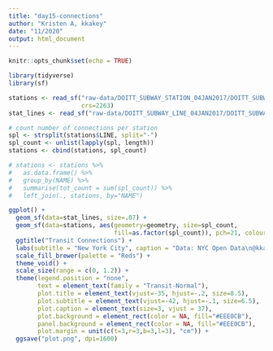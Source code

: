 ```yaml
---
title: "day15-connections"
author: "Kristen A, kkakey"
date: "11/2020"
output: html_document
---
```


```r
knitr::opts_chunk$set(echo = TRUE)
```

```r
library(tidyverse)
library(sf)
```

```r
stations <- read_sf("raw-data/DOITT_SUBWAY_STATION_04JAN2017/DOITT_SUBWAY_STATION_04JAN2017.shp",
                    crs=2263)
stat_lines <- read_sf("raw-data/DOITT_SUBWAY_LINE_04JAN2017/DOITT_SUBWAY_LINE_04JAN2017.shp", crs=2263)
```

```r
# count number of connections per station
spl <- strsplit(stations$LINE, split="-")
spl_count <- unlist(lapply(spl, length))
stations <- cbind(stations, spl_count)

# stations <- stations %>%
#   as.data.frame() %>%
#   group_by(NAME) %>%
#   summarise(tot_count = sum(spl_count)) %>%
#   left_join(., stations, by="NAME")
```

```r
ggplot() +
  geom_sf(data=stat_lines, size=.07) +
  geom_sf(data=stations, aes(geometry=geometry, size=spl_count, 
                             fill=as.factor(spl_count)), pch=21, colour="grey40") +
  ggtitle("Transit Connections") +
  labs(subtitle = "New York City", caption = "Data: NYC Open Data\n@kkakey") +
  scale_fill_brewer(palette = "Reds") +
  theme_void() +
  scale_size(range = c(0, 1.2)) +
  theme(legend.position = "none",
        text = element_text(family = "Transit-Normal"),
        plot.title = element_text(vjust=-35, hjust=-.2, size=8.5),
        plot.subtitle = element_text(vjust=-42, hjust=-.1, size=6.5),
        plot.caption = element_text(size=3, vjust = 37),
        plot.background = element_rect(color = NA, fill="#EEE0CB"),
        panel.background = element_rect(color = NA, fill="#EEE0CB"),
        plot.margin = unit(c(t=3,r=3,b=3,l=3), "cm")) +
  ggsave("plot.png", dpi=1600)

```



